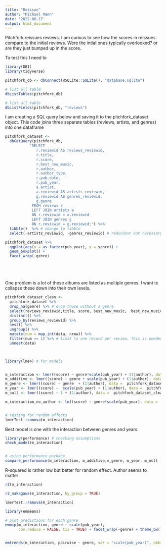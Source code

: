 ```yaml
---
title: "Reissue"
author: "Michael Mann"
date: '2022-06-17'
output: html_document
---
```


Pitchfork reissues reviews. I am curious to see how the scores in reissues compare to the initial reviews. 
Were the intial ones typically overlooked? or are they just bumped up in the score. 


To test this I need to 
```r
library(DBI)
library(tidyverse)

pitchfork_db <- dbConnect(RSQLite::SQLite(), "database.sqlite")

```


```r
# list all table
dbListTables(pitchfork_db)

```


```r
# list all table
dbListFields(pitchfork_db, "reviews")

```

I am creating a SQL query below and saving it to the pitchfork_dataset object. 
This code joins three separate tables (reviews, artists, and genres) into one dataframe
```r
pitchfork_dataset <- 
  dbGetQuery(pitchfork_db,
           "SELECT 
              r.reviewid AS reviews_reviewid,
              r.title,
              r.score,
              r.best_new_music,
              r.author,
              r.author_type,
              r.pub_date,
              r.pub_year, 
              a.artist,
              a.reviewid AS artists_reviewid,
              g.reviewid AS genres_reviewid,
              g.genre
            FROM reviews r
            LEFT JOIN artists a
            ON r.reviewid = a.reviewid
            LEFT JOIN genres g
            ON r.reviewid = g.reviewid;") %>%
  tibble()  %>% # change to tibble
  select(-artists_reviewid, -genres_reviewid) # redundant but necessary not to get duplicated columns
```



```r
pitchfork_dataset %>%
  ggplot(aes(x = as.factor(pub_year), y = score)) + 
  geom_boxplot() + 
  facet_wrap(~genre)






```

One problem is a lot of these albums are listed as multiple genres. I want to collapse these down into their own levels.
```r


pitchfork_dataset_clean <- 
  pitchfork_dataset %>%
  drop_na(genre) %>% # drop those without a genre
  select(reviews_reviewid,title, score, best_new_music,  best_new_music, author, pub_year, genre ) %>%
  distinct() %>%
  group_by(reviews_reviewid) %>%
  nest() %>%
  ungroup() %>%
  mutate(num = map_int(data, nrow)) %>%
  filter(num == 1) %>% # limit to one record per review. This is needed in cases of multiple genres. For simplicity, i will only use single genre albums
  unnest(data)

  


```



```r

library(lme4) # for models


m_interaction <- lmer((score) ~ genre*scale(pub_year) + (1|author), data =  pitchfork_dataset_clean)
m_additive <- lmer((score) ~ genre + scale(pub_year) + (1|author), data =  pitchfork_dataset_clean)
m_genre <- lmer((score) ~ genre  + (1|author), data =  pitchfork_dataset_clean)
m_year <- lmer((score) ~  scale(pub_year) + (1|author), data =  pitchfork_dataset_clean)
m_null <- lmer((score) ~ 1 + (1|author), data =  pitchfork_dataset_clean)

m_interaction_no_author <- lm((score) ~ genre*scale(pub_year), data =  pitchfork_dataset_clean)


# testing for random effects
lmerTest::ranova(m_interaction)
```

Best model is one with the interaction between genres and years
```r
library(performance) # checking assumptions
check_model(m_interaction)


# using performance package
compare_performance(m_interaction, m_additive,m_genre, m_year, m_null )

```
R-squared is rather low but better for random effect. Author seems to matter
```r

r2(m_interaction)

r2_nakagawa(m_interaction, by_group = TRUE)

lmerTest::ranova(m_interaction)
```


```r
library(emmeans)

# plot predictions for each genre
emmip(m_interaction, genre ~ scale(pub_year), 
      cov.reduce = FALSE, CIs = TRUE) + facet_wrap(~genre) + theme_bw()


emtrends(m_interaction, pairwise ~ genre, var = "scale(pub_year)", pbkrtest.limit = 12147)

```